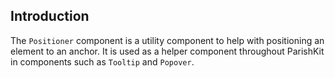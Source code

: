 
## Introduction

The `Positioner` component is a utility component to help with positioning an element to an anchor.
It is used as a helper component throughout ParishKit in components such as `Tooltip` and `Popover`.

<PropsTable of="Positioner" />
